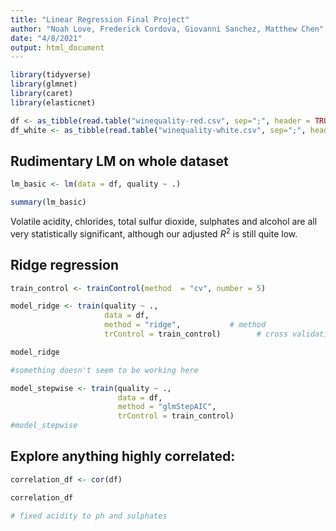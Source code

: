 ```yaml
---
title: "Linear Regression Final Project"
author: "Noah Love, Frederick Cordova, Giovanni Sanchez, Matthew Chen"
date: "4/8/2021"
output: html_document
---
```



```r
library(tidyverse)
library(glmnet)
library(caret)
library(elasticnet)
```

```r
df <- as_tibble(read.table("winequality-red.csv", sep=";", header = TRUE))
df_white <- as_tibble(read.table("winequality-white.csv", sep=";", header = TRUE))

```

## Rudimentary LM on whole dataset

```r
lm_basic <- lm(data = df, quality ~ .)

summary(lm_basic)
```
Volatile acidity, chlorides, total sulfur dioxide, sulphates and alcohol are all very statistically significant, although our adjusted $R^2$ is still quite low. 


## Ridge regression

```r
train_control <- trainControl(method  = "cv", number = 5)

model_ridge <- train(quality ~ .,
                     data = df,
                     method = "ridge",           # method
                     trControl = train_control)        # cross validation

model_ridge

#something doesn't seem to be working here


```

```r
model_stepwise <- train(quality ~ .,
                        data = df,
                        method = "glmStepAIC",
                        trControl = train_control)
#model_stepwise
```


## Explore anything highly correlated:

```r
correlation_df <- cor(df)

correlation_df

# fixed acidity to ph and sulphates
```

